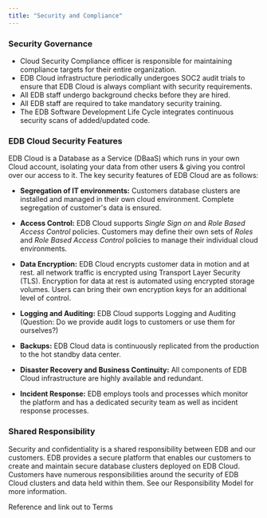 ```yaml
---
title: "Security and Compliance"
---
```


### Security Governance

- Cloud Security Compliance officer is responsible for maintaining compliance targets for their entire organization.
- EDB Cloud infrastructure periodically undergoes SOC2 audit trials to ensure that EDB Cloud is always compliant with security requirements.
- All EDB staff undergo background checks before they are hired.
- All EDB staff are required to take mandatory security training.
- The EDB Software Development Life Cycle integrates continuous security scans of added/updated code.


### EDB Cloud Security Features
EDB Cloud is a Database as a Service (DBaaS) which runs in your own Cloud account, isolating your data from other users & giving you control over our access to it. The key security features of EDB Cloud are as follows:
- **Segregation of IT environments:** Customers database clusters are installed and managed in their own cloud environment. Complete segregation of customer's data is ensured.
- **Access Control:** EDB Cloud supports _Single Sign on_ and _Role Based Access Control_ policies. Customers may define their own sets of _Roles_ and  _Role Based Access Control_ policies to manage their individual cloud environments.
 
- **Data Encryption:** EDB Cloud encrypts customer data in motion and at rest. all network traffic is encrypted using Transport Layer Security (TLS). Encryption for data at rest is automated using encrypted storage volumes. Users can bring their own encryption keys for an additional level of control.
- **Logging and Auditing:** EDB Cloud supports Logging and Auditing (Question: Do we provide audit logs to customers or use them for ourselves?)
- **Backups:** EDB Cloud data is continuously replicated from the production to the hot standby data center.
- **Disaster Recovery and Business Continuity:** All components of EDB Cloud infrastructure are highly available and redundant.
- **Incident Response:** EDB employs tools and processes which monitor the platform and has a dedicated security team as well as incident response processes.

### Shared Responsibility
Security and confidentiality is a shared responsibility between EDB and our customers. EDB provides a secure platform that enables our customers to create and maintain secure database clusters deployed on EDB Cloud. Customers have numerous responsibilities around the security of EDB Cloud clusters and data held within them. See our Responsibility Model for more information.



Reference and link out to Terms

